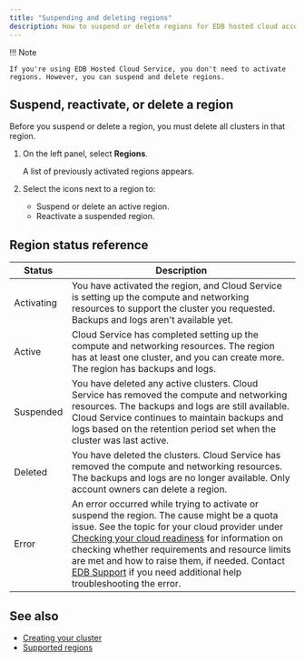 ```yaml
---
title: "Suspending and deleting regions"
description: How to suspend or delete regions for EDB hosted cloud account
---
```


!!! Note

    If you're using EDB Hosted Cloud Service, you don't need to activate regions. However, you can suspend and delete regions.

## Suspend, reactivate, or delete a region

Before you suspend or delete a region, you must delete all clusters in that region.

1.  On the left panel, select **Regions**.

    A list of previously activated regions appears. 
      
2.  Select the icons next to a region to: 
    -   Suspend or delete an active region. 
    -   Reactivate a suspended region.

## Region status reference

| Status     | Description                                                                                                                                                                                                                                                                                                                                                                                                                                                                                                               |
| ---------- | ------------------------------------------------------------------------------------------------------------------------------------------------------------------------------------------------------------------------------------------------------------------------------------------------------------------------------------------------------------------------------------------------------------------------------------------------------------------------------------------------------------------------- |
| Activating | You have activated the region, and Cloud Service is setting up the compute and networking resources to support the cluster you requested. Backups and logs aren't available yet.                                                                                                                                                                                                                                                                                                                                          |
| Active     | Cloud Service has completed setting up the compute and networking resources. The region has at least one cluster, and you can create more. The region has backups and logs.                                                                                                                                                                                                                                                                                                                                               |
| Suspended  | You have deleted any active clusters. Cloud Service has removed the compute and networking resources. The backups and logs are still available. Cloud Service continues to maintain backups and logs based on the retention period set when the cluster was last active.                                                                                                                                                                                                                                                  |
| Deleted    | You have deleted the clusters. Cloud Service has removed the compute and networking resources. The backups and logs are no longer available. Only account owners can delete a region.                                                                                                                                                                                                                                                                                                                                     |
| Error      | An error occurred while trying to activate or suspend the region. The cause might be a quota issue. See the topic for your cloud provider under [Checking your cloud readiness](/edb-postgres-ai/cloud-service/getting_started/your_cloud_account/preparing_cloud_account/) for information on checking whether requirements and resource limits are met and how to raise them, if needed. Contact [EDB Support](/edb-postgres-ai/cloud-service/support_services/) if you need additional help troubleshooting the error. |

## See also

-   [Creating your cluster](/edb-postgres-ai/cloud-service/getting_started/creating_cluster/creating_a_cluster/) 
-   [Supported regions](/edb-postgres-ai/cloud-service/references/supported_regions/)
